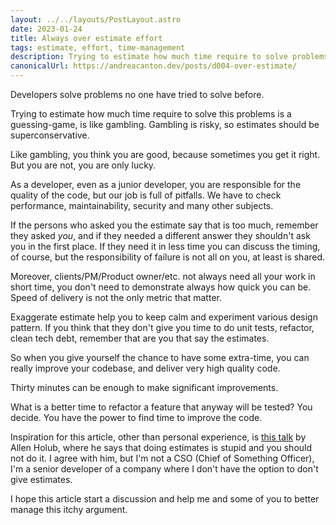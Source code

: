 ```yaml
---
layout: ../../layouts/PostLayout.astro
date: 2023-01-24
title: Always over estimate effort
tags: estimate, effort, time-management
description: Trying to estimate how much time require to solve problems no one solved before is a guessing-game, is like gambling.
canonicalUrl: https://andreacanton.dev/posts/d004-over-estimate/
---
```


Developers solve problems no one have tried to solve before.

Trying to estimate how much time require to solve this problems is a guessing-game, is like gambling.
Gambling is risky, so estimates should be superconservative.

Like gambling, you think you are good, because sometimes you get it right.
But you are not, you are only lucky.

As a developer, even as a junior developer, you are responsible for the quality of the code, but our job is full of pitfalls.
We have to check performance, maintainability, security and many other subjects.

If the persons who asked you the estimate say that is too much, remember they asked _you_, and if they needed a different answer they shouldn't ask you in the first place.
If they need it in less time you can discuss the timing, of course, but the responsibility of failure is not all on you, at least is shared.

Moreover, clients/PM/Product owner/etc. not always need all your work in short time,
you don't need to demonstrate always how quick you can be. Speed of delivery is not the only metric that matter.

Exaggerate estimate help you to keep calm and experiment various design pattern.
If you think that they don't give you time to do unit tests, refactor, clean tech debt, remember that are you that say the estimates.

So when you give yourself the chance to have some extra-time, you can really improve your codebase, and deliver very high quality code.

Thirty minutes can be enough to make significant improvements.

What is a better time to refactor a feature that anyway will be tested? You decide. You have the power to find time to improve the code.

Inspiration for this article, other than personal experience, is [this talk](https://www.youtube.com/watch?v=QVBlnCTu9Ms) by Allen Holub, where he says that doing estimates is stupid and you should not do it. I agree with him, but I'm not a CSO (Chief of Something Officer), I'm a senior developer of a company where I don't have the option to don't give estimates.

I hope this article start a discussion and help me and some of you to better manage this itchy argument.
